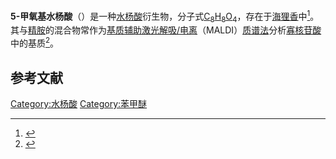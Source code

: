{{chembox
| Name = 5-Methoxysalicylic acid
| ImageFile = 5-Methoxysalicylic acid.svg
| ImageSize = 150px
| IUPACName = 2-Hydroxy-5-methoxybenzoic acid
| OtherNames = 5-Methoxysalicylic acid<br>6-Hydroxy-''m''-anisic acid<br>5-Methoxy-2-hydroxybenzoic acid<br>''m''-Anisic acid<br>MSA
|Section1={{Chembox Identifiers
| CASNo_Ref = {{cascite|correct|CAS}}
| CASNo = 89-56-5
| UNII_Ref = {{fdacite|correct|FDA}}
| UNII = 6GAI2MTV5V
| ChEMBL_Ref = 
| ChEMBL = 
| ChemSpiderID_Ref = 
| ChemSpiderID = 68296
| ChEBI_Ref = 
| ChEBI = 89830
| DrugBank_Ref = 
| DrugBank = 
| InChI = 
| InChIKey = 
| KEGG_Ref = 
| KEGG = 
| PubChem = 75787
| SMILES = COC1=CC(=C(C=C1)O)C(=O)O
| StdInChI_Ref = 
| StdInChI = 
| StdInChIKey_Ref = 
| StdInChIKey = 
}}
|Section2={{Chembox Properties
| C=8|H=8|O=4
| Density = <!-- g/cm<sup>3</sup> -->
| MeltingPt =
| BoilingPt =
| Solubility = <!-- g/L at 25 °C -->
  }}
|Section7={{Chembox Hazards
| EUClass = 
| ExternalSDS = 
| FlashPt =
| NFPA-H = 
| NFPA-F = 
| NFPA-R = 
  }}
}}
'''5-甲氧基水杨酸'''（{{lang-en|5-Methoxysalicylic acid}}）是一种[[水杨酸|水杨酸]]衍生物，分子式[[C8H8O4|C<sub>8</sub>H<sub>8</sub>O<sub>4</sub>]]，存在于[[海狸香|海狸香]]中<ref>{{Cite journal|doi=10.1007/BF00994195|title=Pheromonal activity of single castoreum constituents in beaver,Castor canadensis|year=1991|last1=Müller-Schwarze|first1=D.|last2=Houlihan|first2=Peter W.|journal=Journal of Chemical Ecology|volume=17|issue=4|pages=715–734|pmid=24258917|s2cid=29937875}}</ref>。其与[[精胺|精胺]]的混合物常作为[[基质辅助激光解吸/电离|基质辅助激光解吸/电离]]（MALDI）[[质谱法|质谱法]]分析[[寡核苷酸|寡核苷酸]]中的基质<ref>{{Cite journal|pmid=11322192|year=2001|last1=Distler|first1=AM|last2=Allison|first2=J|title=5-Methoxysalicylic acid and spermine: A new matrix for the matrix-assisted laser desorption/ionization mass spectrometry analysis of oligonucleotides|volume=12|issue=4|pages=456–62|doi=10.1016/S1044-0305(01)00212-4|journal=Journal of the American Society for Mass Spectrometry|s2cid=18280663}}</ref>。

==参考文献==
{{reflist}}
{{有机化合物小作品}}

[[Category:水杨酸|Category:水杨酸]]
[[Category:苯甲醚|Category:苯甲醚]]